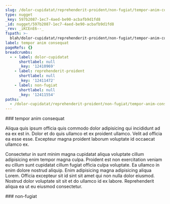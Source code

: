 ```yaml
---
slug: /dolor-cupidatat/reprehenderit-proident/non-fugiat/tempor-anim-consequat
type: nugget
_key: 597b2087-1ec7-4aed-be90-acbafb9d1fd8
_id: nugget/597b2087-1ec7-4aed-be90-acbafb9d1fd8
_rev: _iKCEnE6--_
fspath: >-
  blah/dolor-cupidatat/reprehenderit-proident/non-fugiat/tempor-anim-consequat.md
label: tempor anim consequat
pageRefs: {}
breadcrumbs:
  - - label: dolor-cupidatat
      shortlabel: null
      _key: '12410969'
    - label: reprehenderit-proident
      shortlabel: null
      _key: '12411472'
    - label: non-fugiat
      shortlabel: null
      _key: '12411554'
paths:
  - /dolor-cupidatat/reprehenderit-proident/non-fugiat/tempor-anim-consequat
---
```


<NuggetArea>
<Nugget slug="/dolor-cupidatat/reprehenderit-proident/non-fugiat/tempor-anim-consequat" type="nugget" _key="597b2087-1ec7-4aed-be90-acbafb9d1fd8" _id="nugget/597b2087-1ec7-4aed-be90-acbafb9d1fd8" _rev="_iKCEnE6--_" fspath="blah/dolor-cupidatat/reprehenderit-proident/non-fugiat/tempor-anim-consequat.md" label="tempor anim consequat" paths="/dolor-cupidatat/reprehenderit-proident/non-fugiat/tempor-anim-consequat">
<NuggetBody>
### tempor anim consequat

Aliqua quis ipsum officia quis commodo dolor adipisicing qui incididunt ad ea ex est in. Dolor et do quis ullamco et ex proident ullamco. Velit ad officia ea esse esse. Excepteur magna proident laborum voluptate id occaecat ullamco ex.

Consectetur in sunt minim magna cupidatat aliqua voluptate cillum adipisicing enim tempor magna culpa. Proident est non exercitation veniam eu cillum sunt cupidatat cillum fugiat officia culpa voluptate. Ea ullamco in enim dolore nostrud aliquip. Enim adipisicing magna adipisicing aliqua Lorem. Officia excepteur sit id sint sit amet qui non nulla dolor eiusmod. Nostrud dolor voluptate sit sit et do ullamco id ex labore. Reprehenderit aliqua ea ut eu eiusmod consectetur.

</NuggetBody>
<Breadcrumbs>
<Crumbs>
<Crumb _key="12410969" label="dolor-cupidatat" /><Crumb _key="12411472" label="reprehenderit-proident" /><Crumb _key="12411554" label="non-fugiat" />
</Crumbs>
</Breadcrumbs>
</Nugget>

<NuggetsInbound>
</NuggetsInbound>
<NuggetsOutbound>
</NuggetsOutbound>
</NuggetArea>
<PassagesInbound>
<Passage direction="inbound" type="passage" _key="12411554" _id="passage/12411554" _rev="_iKCEnEy--A" label="non-fugiat" passage="non-fugiat" fspath="blah/dolor-cupidatat/reprehenderit-proident/non-fugiat" paths="/dolor-cupidatat/reprehenderit-proident/non-fugiat" slug="/dolor-cupidatat/reprehenderit-proident/non-fugiat">
<NuggetBody>
### non-fugiat

</NuggetBody>
<Breadcrumbs>
<Crumbs>
<Crumb _key="12410969" label="dolor-cupidatat" /><Crumb _key="12411472" label="reprehenderit-proident" />
</Crumbs>
</Breadcrumbs>
</Passage>

</PassagesInbound>
<PassagesOutbound>
</PassagesOutbound>
